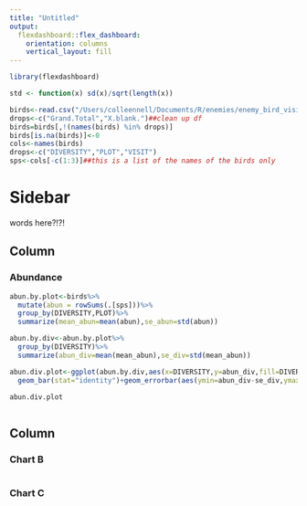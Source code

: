 ```yaml
---
title: "Untitled"
output: 
  flexdashboard::flex_dashboard:
    orientation: columns
    vertical_layout: fill
---
```


```r
library(flexdashboard)

std <- function(x) sd(x)/sqrt(length(x))
```

```r
birds<-read.csv("/Users/colleennell/Documents/R/enemies/enemy_bird_visit.csv")
drops<-c("Grand.Total","X.blank.")##clean up df
birds=birds[,!(names(birds) %in% drops)]
birds[is.na(birds)]<-0
cols<-names(birds)
drops<-c("DIVERSITY","PLOT","VISIT")
sps<-cols[-c(1:3)]##this is a list of the names of the birds only


```
Sidebar {.sidebar}  
===================================
  
words here?!?!
  

Column {data-width=650}
-----------------------------------------------------------------------

### Abundance
```r
abun.by.plot<-birds%>%
  mutate(abun = rowSums(.[sps]))%>%
  group_by(DIVERSITY,PLOT)%>%
  summarize(mean_abun=mean(abun),se_abun=std(abun))

abun.by.div<-abun.by.plot%>%
  group_by(DIVERSITY)%>%
  summarize(abun_div=mean(mean_abun),se_div=std(mean_abun))

abun.div.plot<-ggplot(abun.by.div,aes(x=DIVERSITY,y=abun_div,fill=DIVERSITY))+
  geom_bar(stat="identity")+geom_errorbar(aes(ymin=abun_div-se_div,ymax=abun_div+se_div),width=.2)+theme_minimal()+labs(x="Tree Diversity",y="Bird Abundance")

abun.div.plot

```

```r

```

Column {data-width=350}
-----------------------------------------------------------------------

### Chart B

```r

```

### Chart C

```r

```

